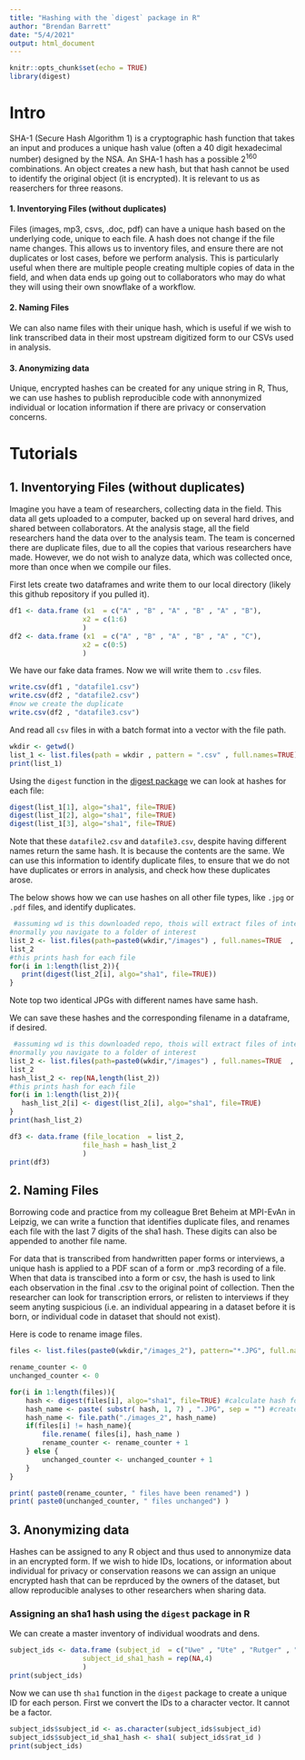 ```yaml
---
title: "Hashing with the `digest` package in R"
author: "Brendan Barrett"
date: "5/4/2021"
output: html_document
---
```


```r
knitr::opts_chunk$set(echo = TRUE)
library(digest)
```

# Intro

SHA-1 (Secure Hash Algorithm 1) is a cryptographic hash function that takes an input and produces a unique hash value (often a 40 digit hexadecimal number) designed by the NSA.
An SHA-1 hash has a possible $2^{160}$ combinations.
An object creates a new hash, but that hash cannot be used to identify the original object (it is encrypted). 
It is relevant to us as reaserchers for three reasons.

#### 1. Inventorying Files (without duplicates)
Files (images, mp3, csvs, .doc, pdf) can have a unique hash based on the underlying code, unique to each file.
A hash does not change if the file name changes. 
This allows us to inventory files, and ensure there are not duplicates or lost cases, before we perform analysis. 
This is particularly useful when there are multiple people creating multiple copies of data in the field, and when data ends up going out to collaborators who may do what they will using their own snowflake of a workflow.

#### 2. Naming Files
We can also name files with their unique hash, which is useful if we wish to link transcribed data in their most upstream digitized form to our CSVs used in analysis.

#### 3. Anonymizing data
Unique, encrypted hashes can be created for any unique string in R,
Thus, we can use hashes to publish reproducible code with annonymized individual or location information if there are privacy or conservation concerns. 


# Tutorials

## 1.  Inventorying Files (without duplicates)
Imagine you have a team of researchers, collecting data in the field. 
This data all gets uploaded to a computer, backed up on several hard drives, and shared between collaborators. 
At the analysis stage, all the field researchers hand the data over to the analysis team. 
The team is concerned there are duplicate files, due to all the copies that various researchers have made.
However, we do not wish to analyze data, which was collected once, more than once when we compile our files.

First lets create two dataframes and write them to our local directory (likely this github repository if you pulled it).

```r
df1 <- data.frame (x1  = c("A" , "B" , "A" , "B" , "A" , "B"),
                  x2 = c(1:6)
                  )
df2 <- data.frame (x1  = c("A" , "B" , "A" , "B" , "A" , "C"),
                  x2 = c(0:5)
                  )
```
We have our fake data frames. 
Now we will write them to `.csv` files.
```r
write.csv(df1 , "datafile1.csv")
write.csv(df2 , "datafile2.csv")
#now we create the duplicate
write.csv(df2 , "datafile3.csv")
```
And read all `csv` files in with a batch format into a vector with the file path.
```r
wkdir <- getwd()
list_1 <- list.files(path = wkdir , pattern = ".csv" , full.names=TRUE)
print(list_1)
```
Using the `digest` function in the  [digest package](https://cran.r-project.org/web/packages/digest/index.html) we can look at hashes for each file:
```r
digest(list_1[1], algo="sha1", file=TRUE)
digest(list_1[2], algo="sha1", file=TRUE)
digest(list_1[3], algo="sha1", file=TRUE)
```

Note that these `datafile2.csv` and  `datafile3.csv`, despite having different names return the same hash. It is because the contents are the same. We can use this information to identify duplicate files, to ensure that we do not have duplicates or errors in analysis, and check how these duplicates arose.

The below shows how we can use hashes on all other file types, like `.jpg` or `.pdf` files, and identify duplicates.
```r
 #assuming wd is this downloaded repo, thois will extract files of interest
#normally you navigate to a folder of interest
list_2 <- list.files(path=paste0(wkdir,"/images") , full.names=TRUE  , recursive=TRUE , pattern=".JPG" )
list_2
#this prints hash for each file
for(i in 1:length(list_2)){
   print(digest(list_2[i], algo="sha1", file=TRUE))
}
```
Note top two identical JPGs with different names have same hash.

We can save these hashes and the corresponding filename in a dataframe, if desired.
```r
 #assuming wd is this downloaded repo, thois will extract files of interest
#normally you navigate to a folder of interest
list_2 <- list.files(path=paste0(wkdir,"/images") , full.names=TRUE  , recursive=TRUE , pattern=".JPG" )
list_2
hash_list_2 <- rep(NA,length(list_2))
#this prints hash for each file
for(i in 1:length(list_2)){
   hash_list_2[i] <- digest(list_2[i], algo="sha1", file=TRUE)
}
print(hash_list_2)

df3 <- data.frame (file_location  = list_2,
                  file_hash = hash_list_2
                  )
print(df3)
```

## 2.  Naming Files

Borrowing code and practice from my colleague Bret Beheim at MPI-EvAn in Leipzig, we can write a function that identifies duplicate files, and renames each file with the last 7 digits of the sha1 hash.
These digits can also be appended to another file name.

For data that is transcribed from handwritten paper forms or interviews, a unique hash is applied to a PDF scan of a form or .mp3 recording of a file. When that data is transcibed into a form or csv, the hash is used to link each observation in the final .csv to the original point of collection. Then the researcher can look for transcription errors, or relisten to interviews if they seem anyting suspicious (i.e. an individual appearing in a dataset before it is born, or individual code in dataset that should not exist).

Here is code to rename image files.
```r

files <- list.files(paste0(wkdir,"/images_2"), pattern="*.JPG", full.names=TRUE , recursive=TRUE) # get files from current WD

rename_counter <- 0
unchanged_counter <- 0

for(i in 1:length(files)){
    hash <- digest(files[i], algo="sha1", file=TRUE) #calculate hash for file
    hash_name <- paste( substr( hash, 1, 7) , ".JPG", sep = "") #create new name with last 7 hash charachters
    hash_name <- file.path("./images_2", hash_name)
    if(files[i] != hash_name){
        file.rename( files[i], hash_name )
        rename_counter <- rename_counter + 1
    } else {
        unchanged_counter <- unchanged_counter + 1
    }
}

print( paste0(rename_counter, " files have been renamed") )
print( paste0(unchanged_counter, " files unchanged") )
```
## 3. Anonymizing data
Hashes can be assigned to any R object and thus used to annonymize data in an encrypted form. 
If we wish to hide IDs, locations, or information about individual for privacy or conservation reasons we can assign an unique encrypted hash that can be reprduced by the owners of the dataset, but allow reproducible analyses to other researchers when sharing data.

### Assigning an sha1 hash using the `digest` package in R
We can create a master inventory of individual woodrats and dens.
```r
subject_ids <- data.frame (subject_id  = c("Uwe" , "Ute" , "Rutger" , "Razamatazz"),
                  subject_id_sha1_hash = rep(NA,4)
                  )
print(subject_ids)
```
Now we can use th `sha1` function in the `digest` package to create a unique ID for each person. 
First we convert the IDs to a character vector. It cannot be a factor. 
```r
subject_ids$subject_id <- as.character(subject_ids$subject_id)
subject_ids$subject_id_sha1_hash <- sha1( subject_ids$rat_id )
print(subject_ids)
```